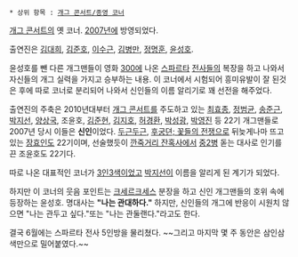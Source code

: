  * 상위 항목 : [[개그 콘서트/종영 코너]]
[[개그 콘서트]]의 옛 코너. [[2007년]]에 방영되었다.

출연진은 [[김대희]], [[김준호(개그맨)|김준호]], [[이수근]], [[김병만]], [[정명훈]], [[윤성호]].

윤성호를 뺀 다른 개그맨들이 영화 [[300]]에 나온 [[스파르타]] [[전사]]들의 복장을 하고 나와서 자신들의 개그 실력을 가지고 승부하는 내용. 이 코너에서 시험되어 흥미유발이 잘 된것은 후에 따로 코너로 분리되어 나와서 신인들의 이름 알리기로 꽤 선전을 해주었다.

출연진의 주축은 2010년대부터 [[개그 콘서트]]를 주도하고 있는 [[최효종]], [[정범균]], [[송준근]], [[박지선]], [[양상국]], 조윤호, [[김준현]], [[김지호]], [[허경환]], [[박성광]], [[박영진]] 등 22기 개그맨들로 2007년 당시 이들은 '''신인'''이었다. [[두근두근]], [[후궁뎐; 꽃들의 전쟁]]으로 뒤늦게나마 뜨고 있는 [[장효인]]도 22기이며, 선술했듯이 [[깐죽거리 잔혹사]]에서 [[중2병]] 돋는 대사로 인기를 끈 조윤호도 22기다.

따로 나온 대표적인 코너가 [[3인3색]]이었고 [[박지선]]이 이름을 알리게 된 계기가 되었다.

하지만 이 코너의 웃음 포인트는 [[크세르크세스]] 분장을 하고 신인 개그맨들의 호위 속에 등장하는 윤성호. 명대사는 '''"나는 관대하다."''' 하지만, 신인들의 개그에 반응이 시원치 않으면 "나는 관두고 싶다."또는 "나는 관둘랜다."라고도 한다.

결국 6월에는 스파르타 전사 5인방을 물리쳤다. ~~그리고 마지막 몇 주 동안은 삼인삼색만으로 밀어붙였다.~~
